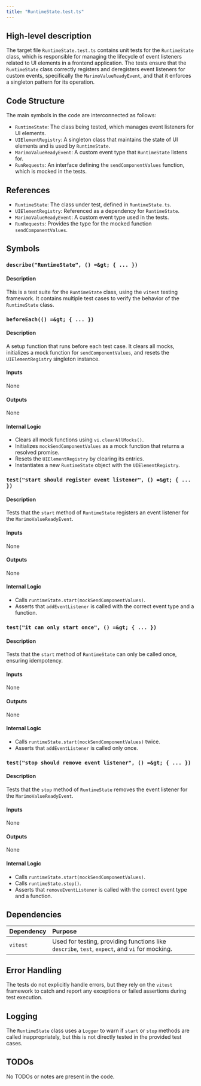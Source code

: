 ```yaml
---
title: "RuntimeState.test.ts"
---
```


## High-level description

The target file `RuntimeState.test.ts` contains unit tests for the `RuntimeState` class, which is responsible for managing the lifecycle of event listeners related to UI elements in a frontend application. The tests ensure that the `RuntimeState` class correctly registers and deregisters event listeners for custom events, specifically the `MarimoValueReadyEvent`, and that it enforces a singleton pattern for its operation.

## Code Structure

The main symbols in the code are interconnected as follows:
- `RuntimeState`: The class being tested, which manages event listeners for UI elements.
- `UIElementRegistry`: A singleton class that maintains the state of UI elements and is used by `RuntimeState`.
- `MarimoValueReadyEvent`: A custom event type that `RuntimeState` listens for.
- `RunRequests`: An interface defining the `sendComponentValues` function, which is mocked in the tests.

## References

- `RuntimeState`: The class under test, defined in `RuntimeState.ts`.
- `UIElementRegistry`: Referenced as a dependency for `RuntimeState`.
- `MarimoValueReadyEvent`: A custom event type used in the tests.
- `RunRequests`: Provides the type for the mocked function `sendComponentValues`.

## Symbols

### `describe("RuntimeState", () =&gt; { ... })`
#### Description
This is a test suite for the `RuntimeState` class, using the `vitest` testing framework. It contains multiple test cases to verify the behavior of the `RuntimeState` class.

### `beforeEach(() =&gt; { ... })`
#### Description
A setup function that runs before each test case. It clears all mocks, initializes a mock function for `sendComponentValues`, and resets the `UIElementRegistry` singleton instance.

#### Inputs
None

#### Outputs
None

#### Internal Logic
- Clears all mock functions using `vi.clearAllMocks()`.
- Initializes `mockSendComponentValues` as a mock function that returns a resolved promise.
- Resets the `UIElementRegistry` by clearing its entries.
- Instantiates a new `RuntimeState` object with the `UIElementRegistry`.

### `test("start should register event listener", () =&gt; { ... })`
#### Description
Tests that the `start` method of `RuntimeState` registers an event listener for the `MarimoValueReadyEvent`.

#### Inputs
None

#### Outputs
None

#### Internal Logic
- Calls `runtimeState.start(mockSendComponentValues)`.
- Asserts that `addEventListener` is called with the correct event type and a function.

### `test("it can only start once", () =&gt; { ... })`
#### Description
Tests that the `start` method of `RuntimeState` can only be called once, ensuring idempotency.

#### Inputs
None

#### Outputs
None

#### Internal Logic
- Calls `runtimeState.start(mockSendComponentValues)` twice.
- Asserts that `addEventListener` is called only once.

### `test("stop should remove event listener", () =&gt; { ... })`
#### Description
Tests that the `stop` method of `RuntimeState` removes the event listener for the `MarimoValueReadyEvent`.

#### Inputs
None

#### Outputs
None

#### Internal Logic
- Calls `runtimeState.start(mockSendComponentValues)`.
- Calls `runtimeState.stop()`.
- Asserts that `removeEventListener` is called with the correct event type and a function.

## Dependencies

| Dependency | Purpose |
|:-----------|:--------|
| `vitest` | Used for testing, providing functions like `describe`, `test`, `expect`, and `vi` for mocking. |

## Error Handling

The tests do not explicitly handle errors, but they rely on the `vitest` framework to catch and report any exceptions or failed assertions during test execution.

## Logging

The `RuntimeState` class uses a `Logger` to warn if `start` or `stop` methods are called inappropriately, but this is not directly tested in the provided test cases.

## TODOs

No TODOs or notes are present in the code.